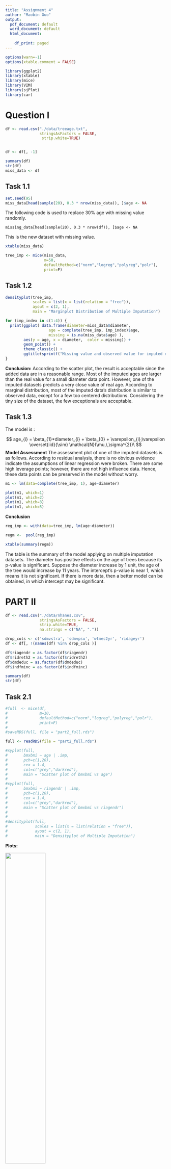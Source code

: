 ```yaml
---
title: "Assignment 4"
author: "Maobin Guo"
output:
  pdf_document: default
  word_document: default
  html_document:
    
    df_print: paged
---
```


```r

options(warn=-1)
options(xtable.comment = FALSE)

library(ggplot2)
library(xtable)
library(mice)
library(VIM)
library(sjPlot)
library(car)

```

# Question I

```r
df <- read.csv("./data/treeage.txt", 
               stringsAsFactors = FALSE, 
                strip.white=TRUE)


df <- df[, -1]

summary(df)
str(df)
miss_data <- df

```
 
## Task 1.1 


```r
set.seed(95)
miss_data[head(sample(20), 0.3 * nrow(miss_data)), ]$age <- NA
```

The following code is used to replace 30% age with missing value randomly. 

```
missing_data[head(sample(20), 0.3 * nrow(df)), ]$age <- NA
```

This is the new dataset with missing value.

```r
xtable(miss_data)
```


```r
tree_imp <- mice(miss_data,
                 m=50, 
                 defaultMethod=c("norm","logreg","polyreg","polr"), 
                 print=F)

```

## Task 1.2 

```r

densityplot(tree_imp, 
            scales = list(x = list(relation = "free")), 
            ayout = c(2, 1),  
            main = "Marginplot Distribution of Multiple Imputation")
```

```r

for (imp_index in c(1:4)) {
  print(ggplot( data.frame(diameter=miss_data$diameter, 
                   age = complete(tree_imp, imp_index)$age,  
                   missing = is.na(miss_data$age) ), 
        aes(y = age, x = diameter,  color = missing)) +
        geom_point() +
        theme_classic() +
        ggtitle(sprintf("Missing value and observed value for imputed dataset : %d",                                imp_index)))
}

```


**Conclusion:**
According to the scatter plot, the result is acceptable since the added data are in a reasonable range. Most of the imputed ages are larger than the real value for a small diameter data point. However, one of the imputed datasets predicts a very close value of real age. According to marginal distribution, most of the imputed data's distribution is similar to observed data, except for a few too centered distributions. Considering the tiny size of the dataset, the few exceptionals are acceptable. 
 
## Task 1.3

The model is :

$$
age_{i} = \beta_{1}*diameter_{i} + \beta_{0} + \varepsilon_{i};\varepsilon \overset{iid}{\sim} \mathcal{N}(\mu,\,\sigma^{2})\
$$
**Model Assessment**
The assessment plot of one of the imputed datasets is as follows. According to residual analysis, there is no obvious evidence indicate the assumptions of linear regression were broken. There are some high leverage points; however,  there are not high influence data. Hence, these data points can be preserved in the model without worry.


```r

m1 <- lm(data=complete(tree_imp, 1), age~diameter)

plot(m1, which=1)
plot(m1, which=2)
plot(m1, which=3)
plot(m1, which=5)
```



**Conclusion** 


```r

reg_imp <- with(data=tree_imp, lm(age~diameter))

regm <-  pool(reg_imp)

xtable(summary(regm))
```

The table is the summary of the model applying on multiple imputation datasets. The diameter has positive effects on the age of trees because its p-value is significant. Suppose the diameter increase by 1 unit, the age of the tree would increase by 11 years. The intercept's p-value is near 1, which means it is not significant. If there is more data, then a better model can be obtained, in which intercept may be significant. 

\newpage

# PART II 

 
```r
 
df <- read.csv("./data/nhanes.csv", 
               stringsAsFactors = FALSE, 
               strip.white=TRUE,
               na.strings = c("NA", "."))

drop_cols <- c('sdmvstra', 'sdmvpsu', 'wtmec2yr', 'ridageyr')
df <- df[, !(names(df) %in% drop_cols )]

df$riagendr = as.factor(df$riagendr)
df$ridreth2 = as.factor(df$ridreth2)
df$dmdeduc = as.factor(df$dmdeduc)
df$indfminc = as.factor(df$indfminc)

summary(df)
str(df)
```

## Task 2.1
 
```r
#full  <- mice(df,
#              m=10, 
#              defaultMethod=c("norm","logreg","polyreg","polr"), 
#              print=F)
#
#saveRDS(full, file = "part2_full.rds")

```

```r
full <- readRDS(file = "part2_full.rds")
```


```r


#xyplot(full, 
#       bmxbmi ~ age | .imp,
#       pch=c(1,20),
#       cex = 1.4,
#       col=c("grey","darkred"),
#       main = "Scatter plot of bmxbmi vs age")
#
#xyplot(full, 
#       bmxbmi ~ riagendr | .imp,
#       pch=c(1,20),
#       cex = 1.4,
#       col=c("grey","darkred"),
#       main = "Scatter plot of bmxbmi vs riagendr")
#
#
#densityplot(full, 
#            scales = list(x = list(relation = "free")), 
#            ayout = c(2, 1),  
#            main = "Densityplot of Multiple Imputation")

```
**Plots: **

![](./meta/p2_sca_bmi_vs_age.png){height=50%}

![](./meta/p2_sca_bmi_vs_riagendr.png){height=50%}
![](./meta/p2_sca_density.png){height=80%}
 
**Conclusions:**

According to the plot scatter plots of bmxbmi by age and riagendr, I do not think the imputation is great. Because the imputation data (red points) clusters in a part of the observed data (gray points), which means some factors are ignored in this imputation method. Bmxbmi and bmxaml's marginal distributions show quite different distribution between imputation data and observed data.  Considering the dataset's size, the differences are considerable. The quality of the imputation model is not satisfying.


## Task 2.2

```r

#Build model

tdf <- complete(full, 1)
tdf$age2 <- tdf$age ^ 0.5

m1 <- lm(data = tdf, 
             log(bmxbmi) ~ age + riagendr + ridreth2 + dmdeduc + indfminc)
# summary(model1)

m2 <- lm(data = tdf, 
             log(bmxbmi) ~ age2 + riagendr + ridreth2 + dmdeduc + indfminc )
summary(m2)
m3 <- lm(data = tdf, 
             log(bmxbmi) ~ age2 + riagendr + ridreth2 + dmdeduc + indfminc +
                           age2:dmdeduc)
summary(m3)

anova(m2, m3)
#
#
#
#mn <- model2
# 
#
#mf <- lm(
#    log(bmxbmi) ~ (age1 + age2 + riagendr + ridreth2 + dmdeduc + indfminc) ^ 2,
#    data = tdf 
#  )
#
#Model_stepwise_aic <- step(mn,
#                           scope = mf,
#                           direction = "both",
#                           trace = 0)
#summary(Model_stepwise_aic)




# Other mordel for F-test ?


```

The model is 
$$
\begin{aligned}
log(bmxbmi_{i}) = & \beta_{1}*\sqrt{age}_{i} + \beta_{2}*riagendr_{i} + \beta_{3}*dmdeduc_{i}  + \\ 
                  & \beta_{4}*indfminc_{i} + \beta_{5}*dmdeduc_{i}:\sqrt{age}_{i} + \beta_{0} + \varepsilon_{i}; \\
                  & \varepsilon \overset{iid}{\sim} \mathcal{N}(\mu,\,\sigma^{2})\
\end{aligned}
$$

**Model Exploration**

```r

ggplot(tdf, aes(x = age2, y = bmxbmi)) +
    geom_point(alpha = .5, colour = "blue4") +
    geom_smooth(col = "red3") +
    theme_classic() + 
    labs(title = "BMI vs Square of Age influenced by education") + 
    facet_wrap(~ dmdeduc)

```

In the model exploring stage, I tried to compare many models bu ANOVA test on a complete data set and finally decided to use the above model. After that, the model was applied to another data set, and a similar conclusion was reached. Then I decided to use the model to predict BMI. In the model fitting step, I found the log transformation could cause the response variable closer to the normal distribution. Moreover, the ANOVA test suggests that the model will perform better after transforming age to the power of 0.5. So I kept these two transformations in the final model.

The plot above illustrates the interaction between the square of age and education versus the response variable. The bim trend with the square of age is different according to education. This interaction is also confirmed in the model fitting step.

For the indfminc variable, I try to combine different categories, such as combining incomes of less than US$20,000 into a group and combining incomes of more than US$20,000 into a group. However, the ANOVA test suggested that this kind of merging will not improve the model's effect, so I finally gave up this kind of merging. I also used AIC, BIC did a model search in different directions, and the final result was the same as the above model. So I finally decided to use this model.

**Model Assessment**

From the residual plots, there are no obviously violations of assumptions:

1) Linearity: The residual versus predictor plot seems random. 

2) Independence and Equal Variance: Absence of any pattern, randomness and wide-spread distributions over the spectrum support these assumptions.

3) QQ-plot supports the assumption of Normality generally as the plot is a straight line 
   between 2 standardized residuals. 

Also, according to Cook's distance, there is no high leverage data point, which is good news for the imputed dataset. To ensure no multicollinearity, VIF scores were generated, noticing that all variables had VIF value below 5.  

```r

plot(m3, which=1)
plot(m3, which=2)
plot(m3, which=3)
plot(m3, which=4)
```

```r

xtable(vif(m3))

```

```r

bmireg_imp <- with(data=full, m3)

bmireg_pool <-  pool(bmireg_imp)

xtable(summary(bmireg_pool))
```

**Conclusion**





































